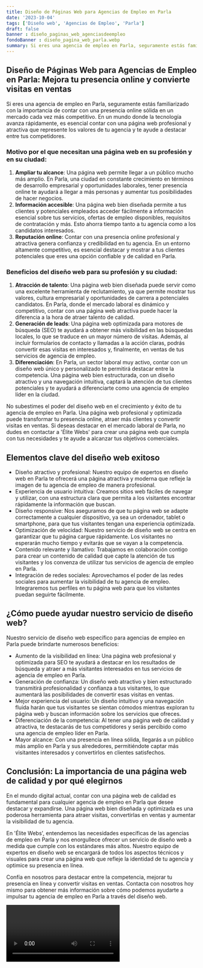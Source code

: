 ```yaml
---
title: Diseño de Páginas Web para Agencias de Empleo en Parla
date: '2023-10-04'
tags: ['Diseño web', 'Agencias de Empleo', 'Parla']
draft: false
banner : diseño_paginas_web_agenciasdeempleo
fondoBanner : diseño_pagina_web_parla.webp
summary: Si eres una agencia de empleo en Parla, seguramente estás familiarizado con la importancia de contar con una presencia online sólida en un mercado cada vez más competitivo. En un mundo donde la tecnología avanza rápidamente, es esencial contar con una página web profesional y atractiva que represente los valores de tu agencia y te ayude a destacar entre tus competidores.
---
```


## Diseño de Páginas Web para Agencias de Empleo en Parla: Mejora tu presencia online y convierte visitas en ventas

Si eres una agencia de empleo en Parla, seguramente estás familiarizado con la importancia de contar con una presencia online sólida en un mercado cada vez más competitivo. En un mundo donde la tecnología avanza rápidamente, es esencial contar con una página web profesional y atractiva que represente los valores de tu agencia y te ayude a destacar entre tus competidores.

### Motivo por el que necesitan una página web en su profesión y en su ciudad:

1. **Ampliar tu alcance**: Una página web permite llegar a un público mucho más amplio. En Parla, una ciudad en constante crecimiento en términos de desarrollo empresarial y oportunidades laborales, tener presencia online te ayudará a llegar a más personas y aumentar tus posibilidades de hacer negocios.
2. **Información accesible**: Una página web bien diseñada permite a tus clientes y potenciales empleados acceder fácilmente a información esencial sobre tus servicios, ofertas de empleo disponibles, requisitos de contratación y más. Esto ahorra tiempo tanto a tu agencia como a los candidatos interesados.
3. **Reputación online**: Contar con una presencia online profesional y atractiva genera confianza y credibilidad en tu agencia. En un entorno altamente competitivo, es esencial destacar y mostrar a tus clientes potenciales que eres una opción confiable y de calidad en Parla.

### Beneficios del diseño web para su profesión y su ciudad:

1. **Atracción de talento**: Una página web bien diseñada puede servir como una excelente herramienta de reclutamiento, ya que permite mostrar tus valores, cultura empresarial y oportunidades de carrera a potenciales candidatos. En Parla, donde el mercado laboral es dinámico y competitivo, contar con una página web atractiva puede hacer la diferencia a la hora de atraer talento de calidad.
2. **Generación de leads**: Una página web optimizada para motores de búsqueda (SEO) te ayudará a obtener más visibilidad en las búsquedas locales, lo que se traduce en un mayor número de visitas. Además, al incluir formularios de contacto y llamadas a la acción claras, podrás convertir esas visitas en interesados y, finalmente, en ventas de tus servicios de agencia de empleo.
3. **Diferenciación**: En Parla, un sector laboral muy activo, contar con un diseño web único y personalizado te permitirá destacar entre la competencia. Una página web bien estructurada, con un diseño atractivo y una navegación intuitiva, captará la atención de tus clientes potenciales y te ayudará a diferenciarte como una agencia de empleo líder en la ciudad.

No subestimes el poder del diseño web en el crecimiento y éxito de tu agencia de empleo en Parla. Una página web profesional y optimizada puede transformar tu presencia online, atraer más clientes y convertir visitas en ventas. Si deseas destacar en el mercado laboral de Parla, no dudes en contactar a 'Élite Webs' para crear una página web que cumpla con tus necesidades y te ayude a alcanzar tus objetivos comerciales.

<GifSeo />

<Cta />

## Elementos clave del diseño web exitoso

- Diseño atractivo y profesional: Nuestro equipo de expertos en diseño web en Parla te ofrecerá una página atractiva y moderna que refleje la imagen de tu agencia de empleo de manera profesional.
- Experiencia de usuario intuitiva: Creamos sitios web fáciles de navegar y utilizar, con una estructura clara que permita a los visitantes encontrar rápidamente la información que buscan.
- Diseño responsive: Nos aseguramos de que tu página web se adapte correctamente a cualquier dispositivo, ya sea un ordenador, tablet o smartphone, para que tus visitantes tengan una experiencia optimizada.
- Optimización de velocidad: Nuestro servicio de diseño web se centra en garantizar que tu página cargue rápidamente. Los visitantes no esperarán mucho tiempo y evitarás que se vayan a la competencia.
- Contenido relevante y llamativo: Trabajamos en colaboración contigo para crear un contenido de calidad que capte la atención de tus visitantes y los convenza de utilizar tus servicios de agencia de empleo en Parla.
- Integración de redes sociales: Aprovechamos el poder de las redes sociales para aumentar la visibilidad de tu agencia de empleo. Integraremos tus perfiles en tu página web para que los visitantes puedan seguirte fácilmente.

## ¿Cómo puede ayudar nuestro servicio de diseño web?

Nuestro servicio de diseño web específico para agencias de empleo en Parla puede brindarte numerosos beneficios:

- Aumento de la visibilidad en línea: Una página web profesional y optimizada para SEO te ayudará a destacar en los resultados de búsqueda y atraer a más visitantes interesados en tus servicios de agencia de empleo en Parla.
- Generación de confianza: Un diseño web atractivo y bien estructurado transmitirá profesionalidad y confianza a tus visitantes, lo que aumentará las posibilidades de convertir esas visitas en ventas.
- Mejor experiencia del usuario: Un diseño intuitivo y una navegación fluida harán que tus visitantes se sientan cómodos mientras exploran tu página web y buscan información sobre los servicios que ofreces.
- Diferenciación de la competencia: Al tener una página web de calidad y atractiva, te destacarás de tus competidores y serás percibido como una agencia de empleo líder en Parla.
- Mayor alcance: Con una presencia en línea sólida, llegarás a un público más amplio en Parla y sus alrededores, permitiéndote captar más visitantes interesados y convertirlos en clientes satisfechos.

## Conclusión: La importancia de una página web de calidad y por qué elegirnos

En el mundo digital actual, contar con una página web de calidad es fundamental para cualquier agencia de empleo en Parla que desee destacar y expandirse. Una página web bien diseñada y optimizada es una poderosa herramienta para atraer visitas, convertirlas en ventas y aumentar la visibilidad de tu agencia.

En 'Élite Webs', entendemos las necesidades específicas de las agencias de empleo en Parla y nos enorgullece ofrecer un servicio de diseño web a medida que cumple con los estándares más altos. Nuestro equipo de expertos en diseño web se encargará de todos los aspectos técnicos y visuales para crear una página web que refleje la identidad de tu agencia y optimice su presencia en línea.

Confía en nosotros para destacar entre la competencia, mejorar tu presencia en línea y convertir visitas en ventas. Contacta con nosotros hoy mismo para obtener más información sobre cómo podemos ayudarte a impulsar tu agencia de empleo en Parla a través del diseño web.

<Video />

<CtaBot job='Agencias de Empleo' city='Parla'/>

<Gmaps query='Parla+españa+maps' />